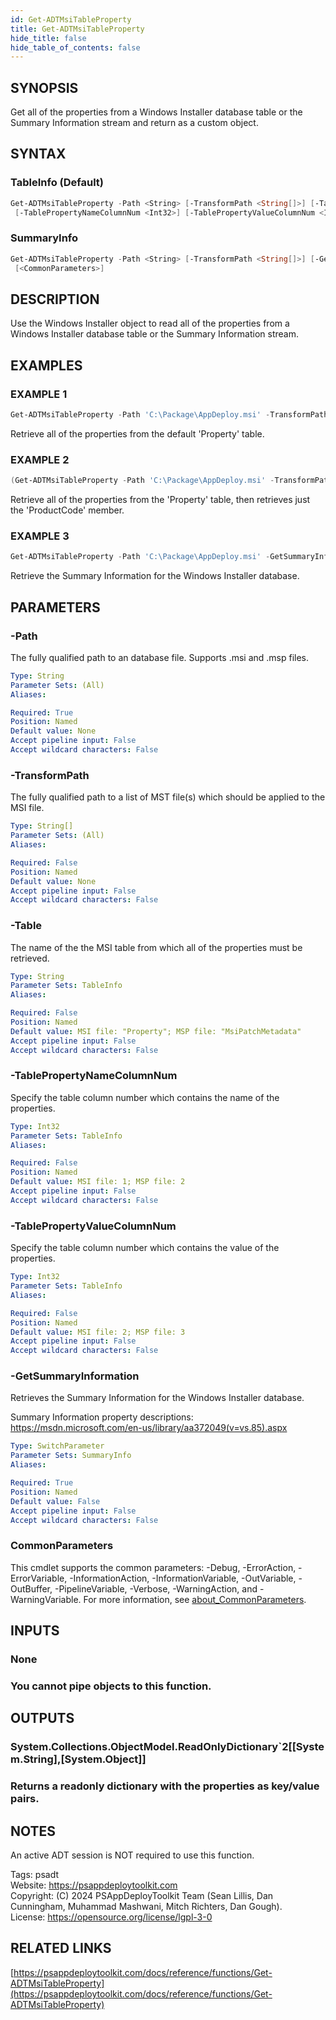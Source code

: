 ```yaml
---
id: Get-ADTMsiTableProperty
title: Get-ADTMsiTableProperty
hide_title: false
hide_table_of_contents: false
---
```


## SYNOPSIS

Get all of the properties from a Windows Installer database table or the Summary Information stream and return as a custom object.

## SYNTAX

### TableInfo (Default)

```powershell
Get-ADTMsiTableProperty -Path <String> [-TransformPath <String[]>] [-Table <String>]
 [-TablePropertyNameColumnNum <Int32>] [-TablePropertyValueColumnNum <Int32>] [<CommonParameters>]
```

### SummaryInfo

```powershell
Get-ADTMsiTableProperty -Path <String> [-TransformPath <String[]>] [-GetSummaryInformation]
 [<CommonParameters>]
```

## DESCRIPTION

Use the Windows Installer object to read all of the properties from a Windows Installer database table or the Summary Information stream.

## EXAMPLES

### EXAMPLE 1

```powershell
Get-ADTMsiTableProperty -Path 'C:\Package\AppDeploy.msi' -TransformPath 'C:\Package\AppDeploy.mst'
```

Retrieve all of the properties from the default 'Property' table.

### EXAMPLE 2

```powershell
(Get-ADTMsiTableProperty -Path 'C:\Package\AppDeploy.msi' -TransformPath 'C:\Package\AppDeploy.mst' -Table 'Property').ProductCode
```

Retrieve all of the properties from the 'Property' table, then retrieves just the 'ProductCode' member.

### EXAMPLE 3

```powershell
Get-ADTMsiTableProperty -Path 'C:\Package\AppDeploy.msi' -GetSummaryInformation
```

Retrieve the Summary Information for the Windows Installer database.

## PARAMETERS

### -Path

The fully qualified path to an database file.
Supports .msi and .msp files.

```yaml
Type: String
Parameter Sets: (All)
Aliases:

Required: True
Position: Named
Default value: None
Accept pipeline input: False
Accept wildcard characters: False
```

### -TransformPath

The fully qualified path to a list of MST file(s) which should be applied to the MSI file.

```yaml
Type: String[]
Parameter Sets: (All)
Aliases:

Required: False
Position: Named
Default value: None
Accept pipeline input: False
Accept wildcard characters: False
```

### -Table

The name of the the MSI table from which all of the properties must be retrieved.

```yaml
Type: String
Parameter Sets: TableInfo
Aliases:

Required: False
Position: Named
Default value: MSI file: "Property"; MSP file: "MsiPatchMetadata"
Accept pipeline input: False
Accept wildcard characters: False
```

### -TablePropertyNameColumnNum

Specify the table column number which contains the name of the properties.

```yaml
Type: Int32
Parameter Sets: TableInfo
Aliases:

Required: False
Position: Named
Default value: MSI file: 1; MSP file: 2
Accept pipeline input: False
Accept wildcard characters: False
```

### -TablePropertyValueColumnNum

Specify the table column number which contains the value of the properties.

```yaml
Type: Int32
Parameter Sets: TableInfo
Aliases:

Required: False
Position: Named
Default value: MSI file: 2; MSP file: 3
Accept pipeline input: False
Accept wildcard characters: False
```

### -GetSummaryInformation

Retrieves the Summary Information for the Windows Installer database.

Summary Information property descriptions: https://msdn.microsoft.com/en-us/library/aa372049(v=vs.85).aspx

```yaml
Type: SwitchParameter
Parameter Sets: SummaryInfo
Aliases:

Required: True
Position: Named
Default value: False
Accept pipeline input: False
Accept wildcard characters: False
```

### CommonParameters

This cmdlet supports the common parameters: -Debug, -ErrorAction, -ErrorVariable, -InformationAction, -InformationVariable, -OutVariable, -OutBuffer, -PipelineVariable, -Verbose, -WarningAction, and -WarningVariable. For more information, see [about_CommonParameters](http://go.microsoft.com/fwlink/?LinkID=113216).

## INPUTS

### None

### You cannot pipe objects to this function.
## OUTPUTS

### System.Collections.ObjectModel.ReadOnlyDictionary`2[[System.String],[System.Object]]

### Returns a readonly dictionary with the properties as key/value pairs.
## NOTES
An active ADT session is NOT required to use this function.

Tags: psadt<br />
Website: https://psappdeploytoolkit.com<br />
Copyright: (C) 2024 PSAppDeployToolkit Team (Sean Lillis, Dan Cunningham, Muhammad Mashwani, Mitch Richters, Dan Gough).<br />
License: https://opensource.org/license/lgpl-3-0

## RELATED LINKS

[https://psappdeploytoolkit.com/docs/reference/functions/Get-ADTMsiTableProperty](https://psappdeploytoolkit.com/docs/reference/functions/Get-ADTMsiTableProperty)
